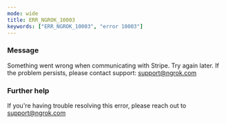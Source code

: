 ```yaml
---
mode: wide
title: ERR_NGROK_10003
keywords: ["ERR_NGROK_10003", "error 10003"]
---
```



### Message

Something went wrong when communicating with Stripe. Try again later. If the problem persists, please contact support: support@ngrok.com

<ErrorDetails />

### Further help

If you're having trouble resolving this error, please reach out to [support@ngrok.com](mailto:support@ngrok.com?subject=Help%20with%20ERR_NGROK_10003)
